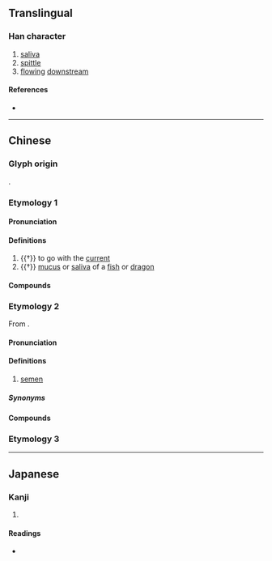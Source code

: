 {{character info/new}}
==Translingual==

===Han character===
{{Han char|rn=85|rad=水|as=11|sn=14|four=58232|canj=JKME|ids=⿸𠩺水}}

# [[saliva]]
# [[spittle]]
# [[flow]]ing [[downstream]]

====References====
* {{Han ref|kx=0646.260|dkj=18160|dj=1056.060|hdz=31711.120|uh=6F26|ud=28454|bh=E5FA|bd=58874}}

----

==Chinese==

===Glyph origin===
{{Han etym}}
{{Han compound|𠩺|水|ls=psc|c1=p|c2=s|t2=water}}.

===Etymology 1===
{{zh-forms|alt=𣸗}}

====Pronunciation====
{{zh-pron
|m=漦
|c=lei4,ci4
|mn=xm,zz:sû/qz:sîr/tw:lî/tw:lâi
|mc=y
|oc=y
|ma=
|cat=n,v
}}

====Definitions====
{{zh-hanzi}}

# {{†}} to go with the [[current]]
# {{†}} [[mucus]] or [[saliva]] of a [[fish]] or [[dragon]]

====Compounds====
{{zh-der|龍漦|漦龍}}

===Etymology 2===
{{zh-forms}}
From {{bor|hak|nan-hok|-}} {{zh-l|潲|siâu}}.

====Pronunciation====
{{zh-pron
|h=pfs=siàu
|cat=n
}}

====Definitions====
{{zh-hanzi}}

# {{lb|zh|Taiwan Hakka|vulgar}} [[semen]]

=====Synonyms=====
{{zh-dial|精液}}

====Compounds====
{{zh-der|漦貨仔|漦貨|漦濞|無漦無濞|講漦講濞}}

===Etymology 3===
{{zh-see|邰}}

----

==Japanese==

===Kanji===
{{ja-kanji|grade=|rs=水11}}

# {{defn|lang=ja|sort=水11}}

====Readings====
* {{ja-readings|on=[[ぎ]] (gi), [[らい]] (rai), [[たい]] (tai)|kun=[[ながれる]] (nagareru)}}